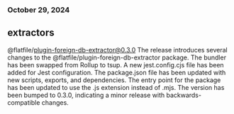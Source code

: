### October 29, 2024
## extractors

@flatfile/plugin-foreign-db-extractor@0.3.0
The release introduces several changes to the @flatfile/plugin-foreign-db-extractor package. The bundler has been swapped from Rollup to tsup. A new jest.config.cjs file has been added for Jest configuration. The package.json file has been updated with new scripts, exports, and dependencies. The entry point for the package has been updated to use the .js extension instead of .mjs. The version has been bumped to 0.3.0, indicating a minor release with backwards-compatible changes.